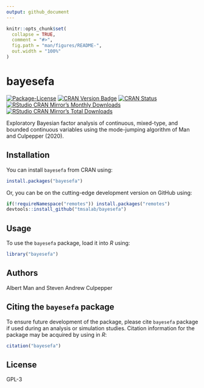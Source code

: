 ```yaml
---
output: github_document
---
```


<!-- README.md is generated from README.Rmd. Please edit that file -->

```r
knitr::opts_chunk$set(
  collapse = TRUE,
  comment = "#>",
  fig.path = "man/figures/README-",
  out.width = "100%"
)
```

# bayesefa

<!-- badges: start -->
[![Package-License](http://img.shields.io/badge/license-GPL%20(%3E=2)-brightgreen.svg?style=flat)](http://www.gnu.org/licenses/gpl-2.0.html)
[![CRAN Version Badge](http://www.r-pkg.org/badges/version/bayesefa)](https://cran.r-project.org/package=bayesefa)
[![CRAN Status](https://cranchecks.info/badges/worst/bayesefa)](https://cran.r-project.org/web/checks/check_results_bayesefa.html)
[![RStudio CRAN Mirror's Monthly Downloads](http://cranlogs.r-pkg.org/badges/bayesefa?color=brightgreen)](http://www.r-pkg.org/pkg/bayesefa)
[![RStudio CRAN Mirror's Total Downloads](http://cranlogs.r-pkg.org/badges/grand-total/bayesefa?color=brightgreen)](http://www.r-pkg.org/pkg/bayesefa)
<!-- badges: end -->

Exploratory Bayesian factor analysis of continuous, mixed-type, and bounded continuous variables using the mode-jumping algorithm of Man and Culpepper (2020).

## Installation

You can install `bayesefa` from CRAN using:

```r
install.packages("bayesefa")
```

Or, you can be on the cutting-edge development version on GitHub using:

```r
if(!requireNamespace("remotes")) install.packages("remotes")
devtools::install_github("tmsalab/bayesefa")
```

## Usage

To use the `bayesefa` package, load it into _R_ using:

```r
library("bayesefa")
```

## Authors

Albert Man and Steven Andrew Culpepper

## Citing the `bayesefa` package

To ensure future development of the package, please cite `bayesefa`
package if used during an analysis or simulation studies. Citation information
for the package may be acquired by using in *R*:

```r
citation("bayesefa")
```

## License

GPL-3